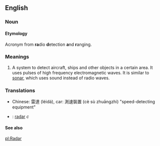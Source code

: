 ==English==
===Noun===
====Etymology====
Acronym from '''ra'''dio '''d'''etection '''a'''nd '''r'''anging.

===Meanings===
#A system to detect aircraft, ships and other objects in a certain area. It uses pulses of high frequency electromagnetic waves.  It is similar to [[sonar]], which uses sound instead of radio waves.

===Translations===
*Chinese: 雷達 (léidá), car: 測速裝置 (cè sù zhuāngzhì) "speed-detecting equipment"
*{{sv}}: [[radar]] ''c''

====See also====
{{pedialite}}

[[pl:Radar]]